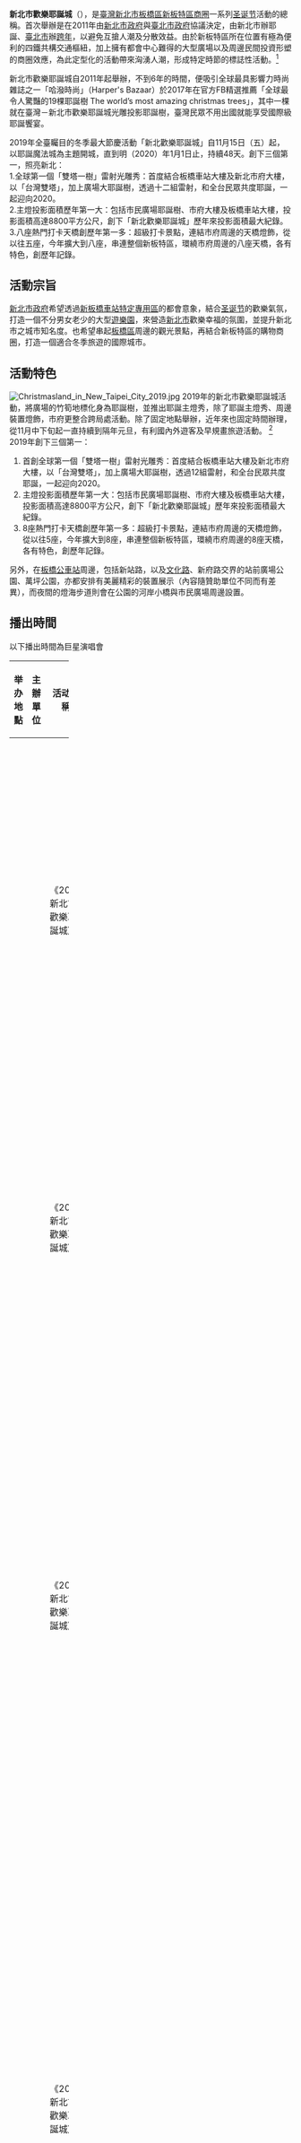 {{电视节目信息框
| 名称       = 新北市歡樂耶誕城
| 图片       = Christmasland in NTPC 2019.jpg
| 类型       = 耶誕節音樂節目<br/>節慶裝置藝術
| 格式       = 
| 主持       = 參見[[#播出時間|播出時間]]<br>每年[[新北市市長|新北市市長]]
| 国家       = {{ROC-TW}}
| 语言       = [[中華民國國語|國語]]、[[臺灣話|臺語]]、[[英语|英语]]等
| 字幕       = [[汉语|中文]]
| 主题曲     = 
| 片尾曲     = 
| 播出国家   = {{ROC-TW}}
| 开始       = 2011年12月24日
| 结束       = <br>每年12月
| 播出時間   = 每年12月18:00-22:00
| 原名       = {{lang|en|Christmasland in New Taipei City}}
| caption    = 
| company    = 參見[[#播出時間|播出時間]]<br>新北市政府<br>新北市政府觀光旅遊局（2020年）
| location   = {{flagicon|TWN}} [[新北市政府|新北市政府]]市民廣場（[[板橋車站_(臺灣)|板橋車站]]後方）
| 每集長度   = 
| 电视台     = 參見[[#播出時間|播出時間]]
| 網站       = http://christmasland.ntpc.gov.tw/
| 續作       = 
| 相關       = 
}}

'''新北市歡樂耶誕城'''（{{lang-en|'''Christmasland in New Taipei City'''}}），是[[臺灣|臺灣]][[新北市|新北市]][[板橋區_(台灣)|板橋區]][[新板特區商圈|新板特區商圈]]一系列[[圣诞节|圣诞节]]活動的總稱。首次舉辦是在2011年由[[新北市政府|新北市政府]]與[[臺北市政府|臺北市政府]]協議決定，由新北市辦耶誕、[[臺北市|臺北市]]辦[[跨年|跨年]]，以避免互搶人潮及分散效益。由於新板特區所在位置有極為便利的四鐵共構交通樞紐，加上擁有都會中心難得的大型廣場以及周邊民間投資形塑的商圈效應，為此定型化的活動帶來洶湧人潮，形成特定時節的標誌性活動。<ref>陳至中.[http://www.cna.com.tw/news/firstnews/201111280036-1.aspx 活動達共識 新北耶誕北市跨年] {{Wayback|url=http://www.cna.com.tw/news/firstnews/201111280036-1.aspx |date=20180723212339 }}.中央社.2011-11-28</ref>

新北市歡樂耶誕城自2011年起舉辦，不到6年的時間，便吸引全球最具影響力時尚雜誌之一「哈潑時尚」（Harper's Bazaar）於2017年在官方FB精選推薦「全球最令人驚豔的19棵耶誕樹 The world’s most amazing christmas trees」，其中一棵就在臺灣－新北市歡樂耶誕城光雕投影耶誕樹，臺灣民眾不用出國就能享受國際級耶誕饗宴。

2019年全臺矚目的冬季最大節慶活動「新北歡樂耶誕城」自11月15日（五）起，以耶誕魔法城為主題開城，直到明（2020）年1月1日止，持續48天。創下三個第一，照亮新北：<br>1.全球第一個「雙塔一樹」雷射光雕秀：首度結合板橋車站大樓及新北市府大樓，以「台灣雙塔」，加上廣場大耶誕樹，透過十二組雷射，和全台民眾共度耶誕，一起迎向2020。<br>2.主燈投影面積歷年第一大：包括市民廣場耶誕樹、市府大樓及板橋車站大樓，投影面積高達8800平方公尺，創下「新北歡樂耶誕城」歷年來投影面積最大紀錄。<br>3.八座熱門打卡天橋創歷年第一多：超級打卡景點，連結市府周邊的天橋燈飾，從以往五座，今年擴大到八座，串連整個新板特區，環繞市府周邊的八座天橋，各有特色，創歷年記錄。

==活動宗旨==
[[新北市政府|新北市政府]]希望透過[[新板橋車站特定專用區|新板橋車站特定專用區]]的都會意象，結合[[圣诞节|圣诞节]]的歡樂氣氛，打造一個不分男女老少的大型[[遊樂園|遊樂園]]，來營造[[新北市|新北市]]歡樂幸福的氛圍，並提升新北市之城市知名度。也希望串起[[板橋區_(台灣)|板橋區]]周邊的觀光景點，再結合新板特區的購物商圈，打造一個適合冬季旅遊的國際城市。

==活動特色==
[[File:Christmasland_in_New_Taipei_City_2019.jpg|thumb]]
2019年的新北市歡樂耶誕城活動，將廣場的竹筍地標化身為耶誕樹，並推出耶誕主燈秀，除了耶誕主燈秀、周邊裝置燈飾，市府更整合跨局處活動。除了固定地點舉辦，近年來也固定時間辦理，從11月中下旬起一直持續到隔年元旦，有利國內外遊客及早規畫旅遊活動。
<ref>[https://supertaste.tvbs.com.tw/hot/319833 新北耶誕亮燈搶先看！竹筍變身耶誕樹，12組雷射光投影超繽紛].食尚玩家.2019-11-07</ref>
2019年創下三個第一：
#首創全球第一個「雙塔一樹」雷射光雕秀：首度結合板橋車站大樓及新北市府大樓，以「台灣雙塔」，加上廣場大耶誕樹，透過12組雷射，和全台民眾共度耶誕，一起迎向2020。
#主燈投影面積歷年第一大：包括市民廣場耶誕樹、市府大樓及板橋車站大樓，投影面積高達8800平方公尺，創下「新北歡樂耶誕城」歷年來投影面積最大紀錄。
#8座熱門打卡天橋創歷年第一多：超級打卡景點，連結市府周邊的天橋燈飾，從以往5座，今年擴大到8座，串連整個新板特區，環繞市府周邊的8座天橋，各有特色，創歷年記錄。

另外，在[[新北板橋公車站|板橋公車站]]周邊，包括新站路，以及[[文化路_(板橋區)|文化路]]、新府路交界的站前廣場公園、萬坪公園，亦都安排有美麗精彩的裝置展示（內容隨贊助單位不同而有差異），而夜間的燈海步道則會在公園的河岸小橋與市民廣場周邊設置。

==播出時間==
以下播出時間為巨星演唱會
{{Note24hUTC+8}}
{|class="wikitable" width="100%" 
|-  align=center
! width="8%" | 举办地點 !! width="8%" | 主辦單位 !!width="10%" | 活动名稱 !! width="10%" | 主持人 !! width="10%" | 承办單位 !! width="10%" | 转播单位 !! width="10%" | 播出日期、時間 
|- 
| rowspan="11" |{{TWN}}[[新北市|新北市]]<br>[[新北市政府|新北市政府]]市民廣場
| rowspan="11" |[[新北市政府|新北市政府]]
| 《2011新北市歡樂耶誕城》
| [[左光平|左光平]]
| 弗利思特<ref>{{Cite web |url=http://flst-media.com/web/worksd1/53 |title=弗利思特 |access-date=2016-10-06 |archive-url=https://web.archive.org/web/20161009203039/http://flst-media.com/web/worksd1/53 |archive-date=2016-10-09 |dead-url=yes }}</ref>
| 網路：[[YouTube|YouTube]]
| 播出日期：2011年12月24日－2011年12月25日<br>播出時間：「美麗新北　幸福100」耶誕晚會<br>2011年12月24日18:00<br>搖滾演唱會<br>2011年12月25日16:00
|- 
| 《2012新北市歡樂耶誕城》
| [[鍾欣愉|莎莎]]<br>[[陳大天|小蝦]]<br>[[辰亦儒|辰亦儒]]
| [[TVBS|联意製作股份有限公司]]
| 電視：[[TVBS歡樂台|TVBS歡樂台]]<br>網路：YouTube
| 播出日期：2012年12月22日－2012年12月23日<br>播出時間：「歡樂耶誕演唱會」<br>2012年12月22日18:00<br>2012年12月23日18:00
|-
| 《2013新北市歡樂耶誕城》
| [[楊千霈|楊千霈]]<br>[[區耕祥|Dennis]]
| [[東森電視|东森电视事业股份有限公司]]
| 電視：[[超視|超視]]<br>廣播：好事989<br>網路：YouTube
| 播出日期：2013年12月7日－2013年12月8日<br>2013年12月21日－2013年12月22日<br>播出時間：「樂夜耶誕演唱會」<br>2013年12月7日18:30<br>2013年12月8日18:30<br>2013年12月21日18:00<br>2013年12月22日18:00
|- 
| 《2014新北市歡樂耶誕城》
| [[JR_(藝人)|JR]]<br>[[黃路梓茵|LuLu]]<ref>陳宜加.[http://www.chinatimes.com/newspapers/20141207000300-260107 新北首場耶誕演唱會 3萬人同High] {{Wayback|url=http://www.chinatimes.com/newspapers/20141207000300-260107 |date=20210124130754 }}.中國時報.2014-12-07</ref>
| [[三立電視|三立电视股份有限公司]]
| 電視：[[三立都會台|三立都會台]]（未直播12月6日的演唱會）<br>[[MTV|MTV]]<br>網路：YouTube<br>廣播：好事989電台
| 播出日期：2014年12月6日－2014年12月7日<br>2014年12月20日－2014年12月21日<br>播出時間：「經典偶像劇之夜」<br>2014年12月6日<br>「全民情歌之夜」<br>2014年12月7日<br>「巨星樂NOW之夜」<br>2014年12月20日<br>「舞動魅力之夜」<br>2014年12月21日
|- 
| 《2015新北市歡樂耶誕城》
| [[黃子佼|黃子佼]]<br>（12月19日）<br>[[浩角翔起|浩角翔起]]<br>（12月20日）<ref>[http://news.tvbs.com.tw/press_info/news-624273/ 新北耶誕城鍍金　兩大金鐘主持拚場拚人氣] {{Wayback|url=http://news.tvbs.com.tw/press_info/news-624273/ |date=20160304213735 }}.TVBS.2015-11-04</ref>
| [[TVBS|联意製作股份有限公司]]
| 電視：[[TVBS歡樂台|TVBS歡樂台]]<br>TVB8<br>TVBS-Asia<br>廣播：[[Hit_FM聯播網|Hit FM聯播網]]<br>網路：TVBS官網<br>YouTube
| 播出日期：2015年12月19日－2015年12月20日<br>播出時間：「耶誕巨星派對」<br>2015年12月19日18:00-22:00<br>2015年12月20日18:00-22:00
|- 
| 《2016新北市歡樂耶誕城》
| [[鍾欣愉|莎莎]]<br>[[GTM|GTM]]<br>（12月16日）<br>[[黃子佼|黃子佼]]<br>[[Popu_Lady|Popu Lady]]<br>（12月17日）<br>[[浩角翔起|浩角翔起]]<br>[[郭靜|郭靜]]<br>（12月18日）
| [[TVBS|联意製作股份有限公司]]
| 電視：[[TVBS歡樂台|TVBS歡樂台]]<br>TVB8<br>TVBS-Asia<br>廣播：[[Hit_FM聯播網|Hit FM聯播網]]（hit FM僅轉播12月17、18日的演唱會）<br>網路：TVBS官網<br>YouTube
| 播出日期：2016年12月16日－2016年12月18日<br>播出時間：「巨星耶誕演唱會」<br>2016年12月16日18:00-22:00<br>2016年12月17日18:00-22:00<br>2016年12月18日18:00-22:00
|- 
| 《2017新北市歡樂耶誕城》
| [[鍾欣愉|莎莎]]<br>[[潘君侖|Masha]]<br>（12月15日）<br>[[陳秉立|阿翔]]<br>[[劉宇珊|宇珊]]<br>（12月16日）<br>[[黃子佼|黃子佼]]<br>[[吳昀廷|寶兒]]<br>（12月17日）
| [[TVBS|联利媒体股份有限公司]]
| 電視：[[TVBS歡樂台|TVBS歡樂台]]<br>TVBS精采台<br>TVBS-Asia<br>廣播：[[Hit_FM聯播網|Hit FM聯播網]]<br>網路：TVBS官網<br>[[YouTube|YouTube]]
| 播出日期：<br>2017年12月15日－2017年12月17日<br>播出時間：「巨星耶誕演唱會」<br>2017年12月15日18:00-22:00<br>2017年12月16日18:00-22:00<br>2017年12月17日18:00-22:00
|- 
| 《2018新北市歡樂耶誕城》
| [[黃子佼|黃子佼]]<br>[[劉宇珊|宇珊]]
| [[TVBS|联利媒体股份有限公司]]<br>[[濪濪股份有限公司|濪濪股份有限公司]]
| 電視：[[TVBS歡樂台|TVBS歡樂台]]<br>TVBS精采台<br>TVBS-Asia<br>廣播：[[Hit_FM聯播網|Hit FM聯播網]]<br>網路：TVBS官網<br>YouTube
| 播出日期：2018年12月15日－2018年12月16日<br>播出時間：「巨星耶誕演唱會」<br>2018年12月15日18:00-22:00<br>2018年12月16日18:00-22:00
|- 
| 《2019新北市歡樂耶誕城》
| [[黃子佼|黃子佼]]<br>[[巴鈺|巴鈺]]
| [[TVBS|联利媒体股份有限公司]]<br>桔禾創意整合有限公司
| 電視：TVBS歡樂台<br>TVBS ASIA台<br>網路：MOD TVBS精采台<br>TVBS新聞網路<br>2019新北歡樂耶誕城活動官網<br>YouTube頻道<br>LINE TODAY
| 播出日期：2019年12月14日－2019年12月15日<br>播出時間：「巨星耶誕演唱會」<br>2019年12月14日18:00-22:00<br>2019年12月15日18:00-22:00
|- 
| 《2020新北市歡樂耶誕城》
| [[黃子佼|黃子佼]]、[[莎莎|莎莎]]（12月12日）<br> [[黃子佼|黃子佼]]、[[趙岱新|趙岱新]]（12月13日）
| [[TVBS|联利媒体股份有限公司]]<br> 悍草創意有限公司 
| 電視：[[TVBS歡樂台|TVBS歡樂台]]<br>[[TVBS精采台|TVBS精采台]]<br>TVBS ASIA台<br>網路：TVBS新聞網路<br>2020新北歡樂耶誕城活動官網<br>YouTube頻道<br>LINE TODAY<br>新北旅客Youtube
| 播出日期：2020年12月12日－2020年12月13日<br>播出時間：「巨星耶誕演唱會」<br>2020年12月12日18:00-22:00<br>2020年12月13日18:00-22:00<br>網路直播提前為17:20播出
|- 
| 《2021新北市歡樂耶誕城》
| [[黃子佼|黃子佼]]、[[林郁智|納豆]]、[[曾子余|曾子余]]（12月11日）<br> [[黃子佼|黃子佼]]、[[廖亦崟|威廉]]、[[風田|風田]]、[[謝雨芝|朵拉]]（12月12日）
|  [[TVBS|联利媒体股份有限公司]] 
| 電視：[[TVBS歡樂台|TVBS歡樂台]]<br>[[TVBS精采台|TVBS精采台]]<br>TVBS ASIA台<br>網路：<br>YouTube頻道<br>[[TVBS新聞台|TVBS NEWS]]<br>2021新北歡樂耶誕城活動官網<br>[[Facebook|Facebook]]直播<br>[[TVBS新聞|TVBS新聞]]<br>新北旅客
| 播出日期：2021年12月11日－2021年12月12日<br>播出時間：「巨星耶誕演唱會」<br>2021年12月11日18:00-22:00<br>2021年12月12日18:00-22:00
|- 
|}

==參見==
*[[台灣文化活動列表|台灣文化活動列表]]

==參考來源==
{{reflist}}
==外部連結==
* [https://christmasland.ntpc.gov.tw/ 2021 新北歡樂耶誕城 官方網站] {{Wayback|url=https://christmasland.ntpc.gov.tw/ |date=20181103210552 }}{{zh-hant}}{{en}}
* {{facebook|ntctour|新北旅客}}
* {{instagram|newtaipeitour|新北旅遊官方IG}}

{{台灣跨年活動}}
[[Category:12月份的活動|Category:12月份的活動]]
[[Category:台灣地方節慶|Category:台灣地方節慶]]
[[Category:新北市文化|Category:新北市文化]]
[[Category:新北市旅遊景點|Category:新北市旅遊景點]]
[[Category:板橋區_(台灣)|Category:板橋區 (台灣)]]
[[Category:聖誕節|Category:聖誕節]]